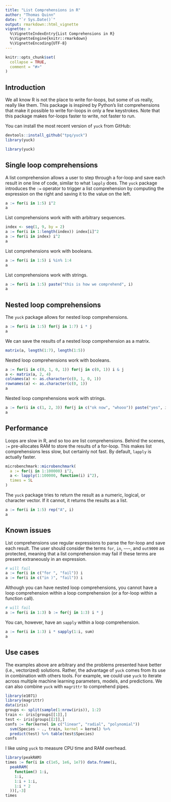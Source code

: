 ```yaml
---
title: "List Comprehensions in R"
author: "Thomas Quinn"
date: "`r Sys.Date()`"
output: rmarkdown::html_vignette
vignette: >
  %\VignetteIndexEntry{List Comprehensions in R}
  %\VignetteEngine{knitr::rmarkdown}
  %\VignetteEncoding{UTF-8}
---
```


```r
knitr::opts_chunk$set(
  collapse = TRUE,
  comment = "#>"
)
```

## Introduction

We all know R is not the place to write for-loops, but some of us really, really like them. This package is inspired by Python's list comprehensions that make it possible to write for-loops in only a few keystrokes. Note that this package makes for-loops faster to write, not faster to run.
    
You can install the most recent version of `yuck` from GitHub:

```r
devtools::install_github("tpq/yuck")
library(yuck)
```

```r
library(yuck)
```

## Single loop comprehensions

A list comprehension allows a user to step through a for-loop and save each result in one line of code, similar to what `lapply` does. The `yuck` package introduces the `:=` operator to trigger a list comprehension by computing the expression on the right and saving it to the value on the left.

```r
a := for(i in 1:5) i^2
a
```

List comprehensions work with with arbitrary sequences.

```r
index <- seq(1, 9, by = 2)
a := for(i in 1:length(index)) index[i]^2
a := for(i in index) i^2
a
```

List comprehensions work with booleans.

```r
a := for(i in 1:5) i %in% 1:4
a
```

List comprehensions work with strings.

```r
a := for(i in 1:5) paste("this is how we comprehend", i)
a
```


## Nested loop comprehensions

The `yuck` package allows for nested loop comprehensions.

```r
a := for(i in 1:5) for(j in 1:7) i * j
a
```

We can save the results of a nested loop comprehension as a matrix.

```r
matrix(a, length(1:7), length(1:5))
```

Nested loop comprehensions work with booleans.

```r
a := for(i in c(0, 1, 0, 1)) for(j in c(0, 1)) i & j
a <- matrix(a, 2, 4)
colnames(a) <- as.character(c(0, 1, 0, 1))
rownames(a) <- as.character(c(0, 1))
a
```

Nested loop comprehensions work with strings.

```r
a := for(i in c(1, 2, 3)) for(j in c("ok now", "whooo")) paste("yes", i, j)
a
```

## Performance

Loops are slow in R, and so too are list comprehensions. Behind the scenes, `:=` pre-allocates RAM to store the results of a for-loop. This makes list comprehensions less slow, but certainly not fast. By default, `lapply` is actually faster.

```r
microbenchmark::microbenchmark(
  a := for(i in 1:100000) i^2,
  a <- lapply(1:100000, function(i) i^2),
  times = 5L
)
```

The `yuck` package tries to return the result as a numeric, logical, or character vector. If it cannot, it returns the results as a list.

```r
a := for(i in 1:5) rep("A", i)
a
```

## Known issues

List comprehensions use regular expressions to parse the for-loop and save each result. The user should consider the terms `for`, `in`, `~~~`, and `out9000` as protected, meaning that a list comprehension may fail if these terms are present extraneously in an expression.

```r
# will fail
a := for(i in c("for ", "fail")) i
a := for(i in c("in )", "fail")) i
```

Although you can have nested loop comprehensions, you cannot have a loop comprehension within a loop comprehension (or a for-loop within a function call).

```r
# will fail
a := for(i in 1:3) b := for(j in 1:3) i * j
```

You can, however, have an `sapply` within a loop comprehension.

```r
a := for(i in 1:3) i * sapply(1:i, sum)
a
```

## Use cases

The examples above are arbitrary and the problems presented have better (i.e., vectorized) solutions. Rather, the advantage of `yuck` comes from its use in combination with others tools. For example, we could use `yuck` to iterate across multiple machine learning parameters, models, and predictions. We can also combine `yuck` with `magrittr` to comprehend pipes.

```r
library(e1071)
library(magrittr)
data(iris)
groups <- split(sample(1:nrow(iris)), 1:2)
train <- iris[groups[[1]],]
test <- iris[groups[[2]],]
confs := for(kernel in c("linear", "radial", "polynomial"))
  svm(Species ~ ., train, kernel = kernel) %>%
  predict(test) %>% table(test$Species)
confs
```

I like using `yuck` to measure CPU time and RAM overhead.

```r
library(peakRAM)
times := for(i in c(1e5, 1e6, 1e7)) data.frame(i,
  peakRAM(
    function() 1:i,
    1:i,
    1:i + 1:i,
    1:i * 2
  ))[,-3]
times
```
